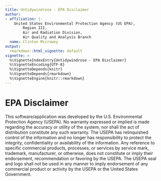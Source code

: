 ```yaml
---
title: Untidywindrose - EPA Disclaimer
author:
- affiliation: |-
    United States Environmental Protection Agency (US EPA),  
        Region III,  
        Air and Radiation Division,  
        Air Quality and Analysis Branch
  name: Clinton Mccrowey
output:
  rmarkdown::html_vignette: default
vignette: >
  %\VignetteIndexEntry{Untidywindrose - EPA Disclaimer}
  %\VignetteEncoding{UTF-8}
  %\VignetteDepends{knitr}
  %\VignetteDepends{rmarkdown}
  %\VignetteEngine{knitr::rmarkdown}
---
```


# EPA Disclaimer

This software/application was developed by the U.S. Environmental Protection
Agency (USEPA). No warranty expressed or implied is made regarding the accuracy
or utility of the system, nor shall the act of distribution constitute any such
warranty. The USEPA has relinquished control of the information and no longer
has responsibility to protect the integrity, confidentiality or availability of
the information. Any reference to specific commercial products, processes, or
services by service mark, trademark, manufacturer, or otherwise, does not
constitute or imply their endorsement, recommendation or favoring by the USEPA.
The USEPA seal and logo shall not be used in any manner to imply endorsement of
any commercial product or activity by the USEPA or the United States Government.
